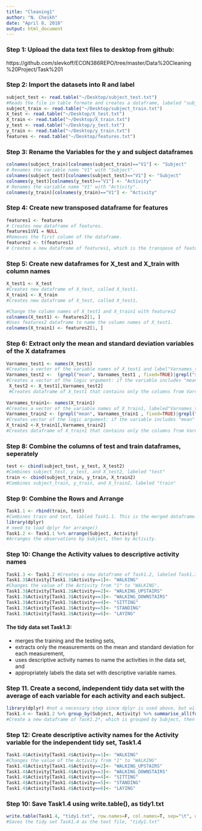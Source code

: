 ```yaml
---
title: "Cleaning1"
author: "N. Cheikh"
date: "April 8, 2018"
output: html_document
---
```

### Step 1: Upload the data text files to desktop from github: 
https://github.com/slevkoff/ECON386REPO/tree/master/Data%20Cleaning%20Project/Task%201

### Step 2: Import the datasets into R and label
```r
subject_test <- read.table("~/Desktop/subject_test.txt") 
#Reads the file in table formate and creates a dataframe, labeled "subject_test".
subject_train <- read.table("~/Desktop/subject_train.txt")
X_test <- read.table("~/Desktop/X_test.txt")
X_train <- read.table("~/Desktop/X_train.txt")
y_test <- read.table("~/Desktop/y_test.txt")
y_train <- read.table("~/Desktop/y_train.txt")
features <- read.table("~/Desktop/features.txt")
```
### Step 3: Rename the Variables for the **y** and **subject** dataframes
```r
colnames(subject_train)[colnames(subject_train)=="V1"] <- "Subject" 
# Renames the variable name "V1" with "Subject".
colnames(subject_test)[colnames(subject_test)=="V1"] <- "Subject"
colnames(y_test)[colnames(y_test)=="V1"] <- "Activity" 
# Renames the variable name "V1" with "Activity".
colnames(y_train)[colnames(y_train)=="V1"] <- "Activity"
```
### Step 4: Create new transposed dataframe for **features**
```r
features1 <- features 
# Creates new dataframe of features.
features1$V1 = NULL 
#Removes the first column of the dataframe.
features2 <- t(features1) 
# Creates a new dataframe of features1, which is the transpose of features1, labeled features2. This will be used to label the variables of X_test and X_train.
```
### Step 5: Create new dataframes for **X_test** and **X_train** with column names
```r
X_test1 <- X_test 
#Creates new dataframe of X_test, called X_test1.
X_train1 <- X_train 
#Creates new dataframe of X_test, called X_test1.

#Change the column names of X_test1 and X_train1 with features2
colnames(X_test1) <- features2[1, ] 
#Uses features2 dataframe to name the column names of X_test1.
colnames(X_train1) <- features2[1, ]
```
### Step 6: Extract only the mean and standard deviation variables of the **X** dataframes
```r
Varnames_test1 <- names(X_test1) 
#Creates a vector of the variable names of X_test1 and label"Varnames_test1", labeled "Varnames_test1".
Varnames_test2 <-  (grepl("mean", Varnames_test1 , fixed=TRUE)|grepl("std", Varnames_test1 , fixed=TRUE)) 
#Creates a vector of the logic argument: if the variable includes "mean" or "std", True; if not, False, labeled "Varnames_test2".
 X_test2 <- X_test1[,Varnames_test2] 
 #Creates dataframe of X_test1 that contains only the columns from Varnames_test2 that are True, labeled "X_test2".
 
Varnames_train1<- names(X_train1) 
#Creates a vector of the variable names of X_train1, labeled"Varnames_train1".
Varnames_train2 <- (grepl("mean", Varnames_train1 , fixed=TRUE)|grepl("std", Varnames_train1 , fixed=TRUE)) 
#Creates vector of the logic argument: if the variable includes "mean" or "std", True; if not, False.
X_train2 <-X_train1[,Varnames_train2]
#Creates dataframe of X_train1 that contains only the columns from Varnames_train2 that are True, labeled "X_train2".
```
### Step 8: Combine the columns of **test** and **train** dataframes, seperately
```r
test <- cbind(subject_test, y_test, X_test2) 
#Combines subject_test, y_test, and X_test2, labeled "test"
train <- cbind(subject_train, y_train, X_train2)
#Combines subject_train, y_train, and X_train2, labeled "train"
```
### Step 9: Combine the Rows and Arrange
```r
Task1.1 <- rbind(train, test) 
#Combines train and test, labled Task1.1. This is the merged dataframe.
library(dplyr)
# need to load dplyr for arrange()
Task1.2 <- Task1.1 %>% arrange(Subject, Activity) 
#Arranges the observations by Subject, then by Activity.
```
### Step 10: Change the Activity values to descriptive activity names
```r
Task1.3 <- Task1.2 #Creates a new dataframe of Task1.2, labeled Task1.3
Task1.3$Activity[Task1.3$Activity==1]<- "WALKING" 
#Changes the value of the Activity from "1" to "WALKING".
Task1.3$Activity[Task1.3$Activity==2]<- "WALKING_UPSTAIRS"
Task1.3$Activity[Task1.3$Activity==3]<- "WALKING_DOWNSTAIRS"
Task1.3$Activity[Task1.3$Activity==4]<- "SITTING"
Task1.3$Activity[Task1.3$Activity==5]<- "STANDING"
Task1.3$Activity[Task1.3$Activity==6]<- "LAYING"
```


#### **The tidy data set Task1.3:**
* merges the training and the testing sets,
* extracts only the measurements on the mean and standard deviation for each measurement, 
* uses descriptive activity names to name the activities in the data set, and
* appropriately labels the data set with descriptive variable names.


### Step 11. Create a second, independent tidy data set with the average of each variable for each activity and each subject.
```r
library(dplyr) #not a necessary step since dplyr is used above, but will be used in this function
Task1.4 <- Task1.2 %>% group_by(Subject, Activity) %>% summarise_all(funs(mean)) 
#Create a new dataframe of Task1.2*, which is grouped by Subject, then by Activity, where the rest of the variables are the average for each subject and activity. * Task1.2 is used instead of Task 1.3 in order to preserve the arrangement of activities.
```
### Step 12: Create descriptive activity names for the Activity variable for the independent tidy set, **Task1.4**
```r
Task1.4$Activity[Task1.4$Activity==1]<- "WALKING" 
#Changes the value of the Activity from "1" to "WALKING"
Task1.4$Activity[Task1.4$Activity==2]<- "WALKING_UPSTAIRS"
Task1.4$Activity[Task1.4$Activity==3]<- "WALKING_DOWNSTAIRS"
Task1.4$Activity[Task1.4$Activity==4]<- "SITTING"
Task1.4$Activity[Task1.4$Activity==5]<- "STANDING"
Task1.4$Activity[Task1.4$Activity==6]<- "LAYING"
```
### Step 10: Save **Task1.4** using write.table(), as **tidy1.txt**
```r
write.table(Task1.4, "tidy1.txt", row.names=F, col.names=T, sep="\t", quote=F) 
#Saves the tidy set Task1.4 as the text file, "tidy1.txt"
```

